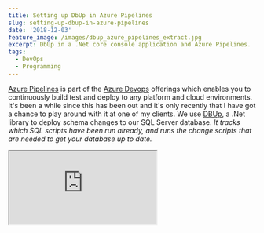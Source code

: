 ```yaml
---
title: Setting up DbUp in Azure Pipelines
slug: setting-up-dbup-in-azure-pipelines
date: '2018-12-03'
feature_image: /images/dbup_azure_pipelines_extract.jpg
excerpt: DbUp in a .Net core console application and Azure Pipelines.
tags:
  - DevOps
  - Programming
---
```

[Azure Pipelines](https://azure.microsoft.com/en-au/services/devops/pipelines/) is part of the [Azure Devops](https://azure.microsoft.com/en-au/services/devops/) offerings which enables you to continuously build test and deploy to any platform and cloud environments. It's been a while since this has been out and it's only recently that I have got a chance to play around with it at one of my clients. We use [DBUp](https://dbup.readthedocs.io/en/latest/), a .Net library to deploy schema changes to our SQL Server database. _It tracks which SQL scripts have been run already, and runs the change scripts that are needed to get your database up to date._

<iframe src="https://www.youtube.com/embed/Jm4C-WzAdls" />

Setting up DbUp is very easy, and you can use the script straight from the [docs](https://dbup.readthedocs.io/en/latest/) to get started. If you are using .Net core console application VS template to setup DbUp make sure to modify the return type of the main function to use int and to return the appropriate application exit codes (as from the script in the doc.) I made the mistake of removing the return statements, only to later realize that build scripts were successfully passing even though the DbUp scripts were failing.

If you are using the .Net Core console application VS template (like I did) make sure you modify the return type of the main function in Program.cs to int.

In Azure Pipelines I have the build step publish the build output as a zip artifact. Using this in the release pipeline is a 2 step process

### 1 - Extract Zip Package

Using the [Extract Files Task](https://docs.microsoft.com/en-us/azure/devops/pipelines/tasks/utility/extract-files?view=vsts) extract the zip package from the build artifacts. You can specify a destination folder for the files to be extracted to (as shown below).

![Extract package](/images/dbup_azure_pipelines_extract.jpg)

### 2 - Execute DbUp Package

With the package extracted out into a folder, we can now execute the console application (using the [dotnet command line](https://docs.microsoft.com/en-us/dotnet/core/tools/dotnet-run?tabs=netcore21#description)) by passing in the connection string as a command line argument.

![Execute package](/images/dbup_azure_pipelines_execute.jpg)

You now have your database deployments automated through the Azure Pipelines.
